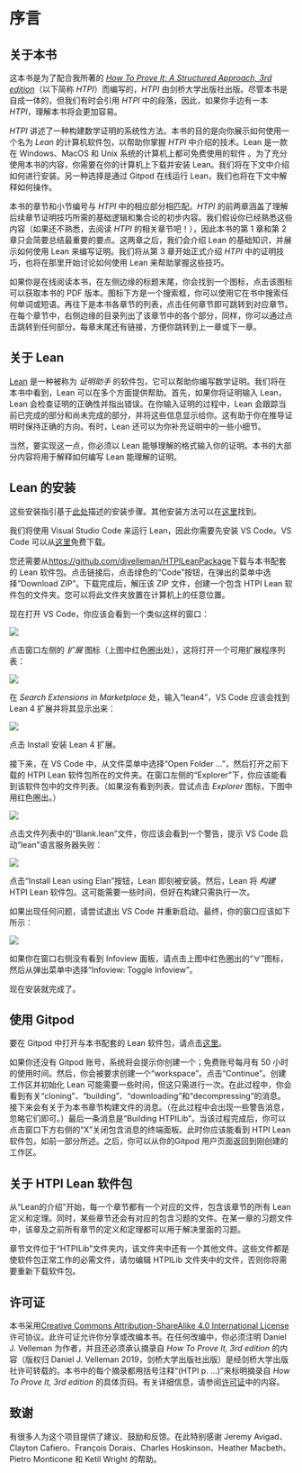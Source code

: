 <!-- # Preface {.unnumbered} -->

# 序言 {.unnumbered}

\pagenumbering{arabic}
\markdouble{Preface}

<!-- ## About This Book -->

## 关于本书

<!-- This book is intended to accompany my book [*How To Prove It: A Structured Approach, 3rd edition*](https://doi.org/10.1017/9781108539890) (henceforth called *HTPI*), which is published by Cambridge University Press.  Although this book is self-contained, we will sometimes have occasion to refer to passages in *HTPI*, so this book will be easiest to understand if you have a copy of *HTPI* available to you. -->

这本书是为了配合我所著的 [*How To Prove It: A Structured Approach, 3rd edition*](https://doi.org/10.1017/9781108539890)（以下简称 *HTPI*）而编写的，*HTPI* 由剑桥大学出版社出版。尽管本书是自成一体的，但我们有时会引用 *HTPI* 中的段落，因此，如果你手边有一本 *HTPI*，理解本书将会更加容易。

<!-- *HTPI* explains a systematic approach to constructing mathematical proofs.  The purpose of this book is to show you how to use a computer software package called *Lean* to help you master the techniques presented in *HTPI*.  Lean is free software that is available for Windows, MacOS, and Unix computers.  To get the most out of this book, you will need to download and install Lean on your computer.  We will explain how to do that below.  An alternative is to run Lean on the web using Gitpod; we also explain how to do that below. -->

*HTPI* 讲述了一种构建数学证明的系统性方法。本书的目的是向你展示如何使用一个名为 *Lean* 的计算机软件包，以帮助你掌握 *HTPI* 中介绍的技术。Lean 是一款在 Windows、MacOS 和 Unix 系统的计算机上都可免费使用的软件 。为了充分使用本书的内容，你需要在你的计算机上下载并安装 Lean。我们将在下文中介绍如何进行安装。另一种选择是通过 Gitpod 在线运行 Lean，我们也将在下文中解释如何操作。

<!-- The chapters and sections of this book are numbered to match the sections of *HTPI* to which they correspond.  The first two chapters of *HTPI* cover preliminary topics in elementary logic and set theory that are needed to understand the proof techniques presented in later chapters.  We assume that you are already familiar with that material (if not, go read those chapters in *HTPI*!), so Chapters 1 and 2 of this book will just briefly summarize the most important points.  Those chapters are followed by an introduction to Lean that explains the basics of using Lean to write proofs.  The presentation of proof techniques in *HTPI* begins in earnest in Chapter 3, so that is where we will begin to discuss how Lean can be used to master those techniques. -->

本书的章节和小节编号与 *HTPI* 中的相应部分相匹配。*HTPI* 的前两章涵盖了理解后续章节证明技巧所需的基础逻辑和集合论的初步内容。我们假设你已经熟悉这些内容（如果还不熟悉，去阅读 *HTPI* 的相关章节吧！），因此本书的第 1 章和第 2 章只会简要总结最重要的要点。这两章之后，我们会介绍 Lean 的基础知识，并展示如何使用 Lean 来编写证明。我们将从第 3 章开始正式介绍 *HTPI* 中的证明技巧，也将在那里开始讨论如何使用 Lean 来帮助掌握这些技巧。

<!-- If you are reading this book online, then at the end of the title in the left margin you will find an icon that is a link to a pdf version of the book.  Below that is a search box, which you can use to search for any word or phrase anywhere in the book.  Below the search box is a list of the chapters of the book.  Click on any chapter to go to that chapter.  Within each chapter, a table of contents in the right margin lists the sections in that chapter.  Again, you can go to any section by clicking on it.  At the end of each chapter there are links to take you to the next or previous chapter. -->

如果你是在线阅读本书，在左侧边缘的标题末尾，你会找到一个图标，点击该图标可以获取本书的 PDF 版本。图标下方是一个搜索框，你可以使用它在书中搜索任何单词或短语。再往下是本书各章节的列表，点击任何章节即可跳转到对应章节。在每个章节中，右侧边缘的目录列出了该章节中的各个部分，同样，你可以通过点击跳转到任何部分。每章末尾还有链接，方便你跳转到上一章或下一章。

<!-- ## About Lean -->

## 关于 Lean

<!-- [Lean](https://leanprover.github.io) is a kind of software package called a *proof assistant*.  What that means is that Lean can help you to write proofs.  As we will see over the course of this book, there are several ways in which Lean can be helpful.  First of all, if you type a proof into Lean, then Lean can check the correctness of the proof and point out errors.  As you are typing a proof into Lean, it will keep track of what has been accomplished so far in the proof and what remains to be done to finish the proof, and it will display that information for you.  That can keep you moving in the right direction as you are figuring out a proof.  And sometimes Lean can fill in small details of the proof for you. -->

[Lean](https://leanprover.github.io) 是一种被称为 *证明助手* 的软件包，它可以帮助你编写数学证明。我们将在本书中看到，Lean 可以在多个方面提供帮助。首先，如果你将证明输入 Lean，Lean 会检查证明的正确性并指出错误。在你输入证明的过程中，Lean 会跟踪当前已完成的部分和尚未完成的部分，并将这些信息显示给你。这有助于你在推导证明时保持正确的方向。有时，Lean 还可以为你补充证明中的一些小细节。

<!-- Of course, to make this possible, you must type your proof in a format that Lean understands.  Much of this book will be taken up with explaining how to write a proof so that Lean will understand it. -->

当然，要实现这一点，你必须以 Lean 能够理解的格式输入你的证明。本书的大部分内容将用于解释如何编写 Lean 能理解的证明。

<!-- ## Installing Lean -->

## Lean 的安装

<!-- These instructions are based on the installation procedure that is describe [here](https://lean-lang.org/lean4/doc/quickstart.html).  Alternative installation procedures can be found [here](https://leanprover-community.github.io/get_started.html). -->

这些安装指引基于[此处](https://lean-lang.org/lean4/doc/quickstart.html)描述的安装步骤。其他安装方法可以在[这里](https://leanprover-community.github.io/get_started.html)找到。

<!-- We will be using Visual Studio Code to run Lean, so you will need to install VS Code first.  VS Code is free and can be downloaded [here](https://code.visualstudio.com). -->

我们将使用 Visual Studio Code 来运行 Lean，因此你需要先安装 VS Code。VS Code 可以从[这里](https://code.visualstudio.com)免费下载。

<!-- You will also need the Lean package that accompanies this book, which can be downloaded from [https://github.com/djvelleman/HTPILeanPackage](https://github.com/djvelleman/HTPILeanPackage).  After following the link, click on the green "Code" button and, in the pop-up menu, select "Download ZIP".  Open the downloaded zip file to create a folder containing the HTPI Lean package.  You can put this folder wherever you want on your computer. -->

您还需要从[https://github.com/djvelleman/HTPILeanPackage](https://github.com/djvelleman/HTPILeanPackage)下载与本书配套的 Lean 软件包。点击链接后，点击绿色的“Code”按钮，在弹出的菜单中选择“Download ZIP”。下载完成后，解压该 ZIP 文件，创建一个包含 HTPI Lean 软件包的文件夹。您可以将此文件夹放置在计算机上的任意位置。

<!-- Now open VS Code.  You should see a window that looks something like this: -->

现在打开 VS Code，你应该会看到一个类似这样的窗口：

![](Images/VSCodeStart.png)

<!-- Click on the *Extensions* icon on the left side of the window, which is circled in red in the image above.  That will bring up a list of available extensions: -->

点击窗口左侧的 *扩展* 图标（上图中红色圈出处），这将打开一个可用扩展程序列表：

![](Images/FindExtension.png)

<!-- In the *Search Extensions in Marketplace* field, type "lean4".  VS Code should find the Lean 4 extension and display it: -->

在 *Search Extensions in Marketplace* 处，输入“lean4”，VS Code 应该会找到 Lean 4 扩展并将其显示出来：

![](Images/InstallExtension.png)

<!-- Click on "Install" to install the Lean 4 extension. -->

点击 Install 安装 Lean 4 扩展。

<!-- Next, in VS Code, select "Open Folder ..." from the File menu and open the folder containing the HTPI Lean package that you downloaded earlier.  Under the heading "Explorer" on the left side of the window, you should see a list of the files in the package.  (If you don't see the list, try clicking on the *Explorer* icon, circled in red below.) -->

接下来，在 VS Code 中，从文件菜单中选择“Open Folder ...”，然后打开之前下载的 HTPI Lean 软件包所在的文件夹。在窗口左侧的“Explorer”下，你应该能看到该软件包中的文件列表。（如果没有看到列表，尝试点击 *Explorer* 图标，下图中用红色圈出。）

![](Images/OpenPackage.png)

<!-- Click on the file "Blank.lean" in the file list.  You should see a warning that VS Code failed to start the 'lean' language server: -->

点击文件列表中的“Blank.lean”文件，你应该会看到一个警告，提示 VS Code 启动“lean”语言服务器失败：

![](Images/Install-elan.png){fig-align="center"}

<!-- Click on the "Install Lean using Elan" button, and Lean should be installed.  Then Lean should "build" the HTPI Lean package.  This may take a while, but it only has to be done once. -->

点击“Install Lean using Elan”按钮，Lean 即刻被安装。然后，Lean 将 *构建* HTPI Lean 软件包。这可能需要一些时间，但好在构建只需执行一次。

<!-- If anything goes wrong, try quitting VS Code and restarting.  Eventually your window should look like this: -->

如果出现任何问题，请尝试退出 VS Code 并重新启动。最终，你的窗口应该如下所示：

![](Images/Ready.png)

<!-- If you don't see the Infoview pane on the right side of the window, click on the "$\forall$" icon circled in red in the image above and select "Infoview: Toggle Infoview" from the popup menu. -->

如果你在窗口右侧没有看到 Infoview 面板，请点击上图中红色圈出的“$\forall$”图标，然后从弹出菜单中选择“Infoview: Toggle Infoview”。

<!-- Your installation is now complete. -->

现在安装就完成了。

<!-- ## Using Gitpod -->

## 使用 Gitpod

<!-- To open the Lean package that accompanies this book in Gitpod, click [here](https://gitpod.io/#https://github.com/djvelleman/HTPILeanPackage){target="_blank"}. -->

要在 Gitpod 中打开与本书配套的 Lean 软件包，请点击[这里](https://gitpod.io/#https://github.com/djvelleman/HTPILeanPackage){target="_blank"}。

<!-- You will be prompted to create a Gitpod account if you don't already have one; a free account gives you 50 hours of use per month.  Then you will be asked to create a "workspace".  Click on "Continue".  It will take some time to create your workspace and initialize Lean, but this only needs to be done once.  You will see messages about "cloning", "building", "downloading", and "decompressing".  Then there will be messages about "building" files for the chapters of this book.  (There will be some warning messages during this process, which you can ignore.)  The last message will be "building HTPILib".  When that process is complete, you can click on the "X" on the right side of the lower part of the window to close the terminal pane containing the messages.  You should see the HTPI Lean package, as described in the previous section.  Later, you can return to the workspace you just created from your [Gitpod user page](https://gitpod.io/workspaces){target="_blank"}. -->

如果你还没有 Gitpod 账号，系统将会提示你创建一个；免费账号每月有 50 小时的使用时间。然后，你会被要求创建一个“workspace”。点击“Continue”。创建工作区并初始化 Lean 可能需要一些时间，但这只需进行一次。在此过程中，你会看到有关“cloning”、“building”、“downloading”和“decompressing”的消息。接下来会有关于为本书章节构建文件的消息。（在此过程中会出现一些警告消息，忽略它们即可。）最后一条消息是“Building HTPILib”。当该过程完成后，你可以点击窗口下方右侧的“X”关闭包含消息的终端面板。此时你应该能看到 HTPI Lean 软件包，如前一部分所述。之后，你可以从你的Gitpod 用户页面返回到刚创建的工作区。

<!-- ## About the HTPI Lean Package -->

## 关于 HTPI Lean 软件包

<!-- For each chapter, starting with "Introduction to Lean," the package has a file containing all Lean definitions and theorems from that chapter.  There are also files containing all the exercises.  In the exercise file for a chapter, all definitions and theorems from that chapter and all earlier chapters are available for use in solving the exercises. -->

从“Lean的介绍”开始，每一个章节都有一个对应的文件，包含该章节的所有 Lean 定义和定理。同时，某些章节还会有对应的包含习题的文件。在某一章的习题文件中，该章及之前所有章节的定义和定理都可以用于解决里面的习题。

<!-- The chapter files are inside the folder "HTPILib".  There is also one other file in that folder.  All of these files are needed to make the package work.  *Do not edit the files in the HTPILib folder*, or you will need to re-download the package. -->

章节文件位于“HTPILib”文件夹内，该文件夹中还有一个其他文件。这些文件都是使软件包正常工作的必需文件，请勿编辑 HTPILib 文件夹中的文件，否则你将需要重新下载软件包。

## 许可证

<!-- This book is licensed under a [Creative Commons Attribution-ShareAlike 4.0 International License](http://creativecommons.org/licenses/by-sa/4.0/).  This license allows you to share or adapt the book.  In any adaptation, you must identify Daniel J. Velleman as the author, and you must also acknowledge that excerpts from *How To Prove It, 3rd edition*, copyright Daniel J. Velleman 2019, published by Cambridge University Press, are reprinted with the permission of Cambridge University Press.  Each such excerpt is identified in this book with a parenthetical note "(HTPI p. ...)" specifying the page of *How To Prove It, 3rd edition* from which the excerpt is taken.  For further details, see the text of the [license](https://creativecommons.org/licenses/by-sa/4.0/legalcode).  -->

本书采用[Creative Commons Attribution-ShareAlike 4.0 International License](http://creativecommons.org/licenses/by-sa/4.0/)许可协议。此许可证允许你分享或改编本书。在任何改编中，你必须注明 Daniel J. Velleman 为作者，并且还必须承认摘录自 *How To Prove It, 3rd edition* 的内容（版权归 Daniel J. Velleman 2019，剑桥大学出版社出版）是经剑桥大学出版社许可转载的。本书中的每个摘录都用括号注释“(HTPI p. …)”来标明摘录自 *How To Prove It, 3rd edition* 的具体页码。有关详细信息，请参阅[许可证](https://creativecommons.org/licenses/by-sa/4.0/legalcode)中的内容。

<!-- ## Acknowledgments -->

## 致谢

<!-- A number of people have provided advice, encouragement, and feedback about this project.  In particular, I would like to thank Jeremy Avigad, Clayton Cafiero, François Dorais, Charles Hoskinson, Heather Macbeth, Pietro Monticone, and Ketil Wright. -->

有很多人为这个项目提供了建议、鼓励和反馈。在此特别感谢 Jeremy Avigad、Clayton Cafiero、François Dorais、Charles Hoskinson、Heather Macbeth、Pietro Monticone 和 Ketil Wright 的帮助。